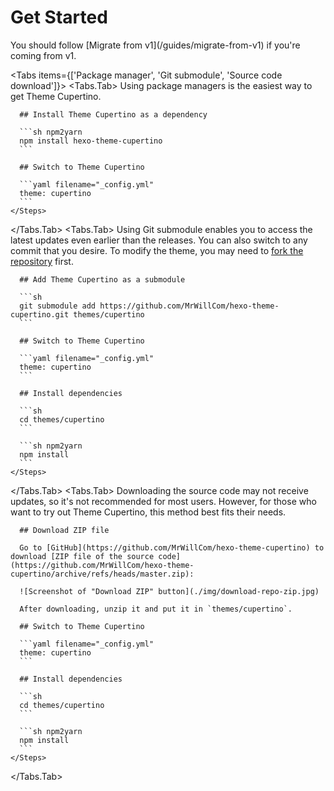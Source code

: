 
# Get Started

<Callout type="info">
  You should follow [Migrate from v1](/guides/migrate-from-v1) if you're coming
  from v1.
</Callout>

<Tabs items={['Package manager', 'Git submodule', 'Source code download']}>
  <Tabs.Tab>
    <Steps>
      Using package managers is the easiest way to get Theme Cupertino.

      ## Install Theme Cupertino as a dependency

      ```sh npm2yarn
      npm install hexo-theme-cupertino
      ```

      ## Switch to Theme Cupertino

      ```yaml filename="_config.yml"
      theme: cupertino
      ```
    </Steps>

  </Tabs.Tab>
  <Tabs.Tab>
    <Steps>
      Using Git submodule enables you to access the latest updates even earlier than the releases. You can also switch to any commit that you desire. To modify the theme, you may need to [fork the repository](https://docs.github.com/pull-requests/collaborating-with-pull-requests/working-with-forks/fork-a-repo) first.

      ## Add Theme Cupertino as a submodule

      ```sh
      git submodule add https://github.com/MrWillCom/hexo-theme-cupertino.git themes/cupertino
      ```

      ## Switch to Theme Cupertino

      ```yaml filename="_config.yml"
      theme: cupertino
      ```

      ## Install dependencies

      ```sh
      cd themes/cupertino
      ```

      ```sh npm2yarn
      npm install
      ```
    </Steps>

  </Tabs.Tab>
  <Tabs.Tab>
    <Steps>
      Downloading the source code may not receive updates, so it's not recommended for most users. However, for those who want to try out Theme Cupertino, this method best fits their needs.

      ## Download ZIP file

      Go to [GitHub](https://github.com/MrWillCom/hexo-theme-cupertino) to download [ZIP file of the source code](https://github.com/MrWillCom/hexo-theme-cupertino/archive/refs/heads/master.zip):

      ![Screenshot of "Download ZIP" button](./img/download-repo-zip.jpg)

      After downloading, unzip it and put it in `themes/cupertino`.

      ## Switch to Theme Cupertino

      ```yaml filename="_config.yml"
      theme: cupertino
      ```

      ## Install dependencies

      ```sh
      cd themes/cupertino
      ```

      ```sh npm2yarn
      npm install
      ```
    </Steps>

  </Tabs.Tab>
</Tabs>
